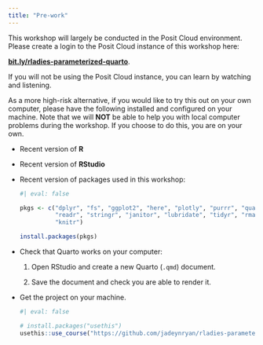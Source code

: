 ```yaml
---
title: "Pre-work"
---
```


This workshop will largely be conducted in the Posit Cloud environment. Please create a login to the Posit Cloud instance of this workshop here:

**[bit.ly/rladies-parameterized-quarto](https://bit.ly/rladies-parameterized-quarto)**.

If you will not be using the Posit Cloud instance, you can learn by watching and listening.

As a more high-risk alternative, if you would like to try this out on your own computer, please have the following installed and configured on your machine. Note that we will **NOT** be able to help you with local computer problems during the workshop. If you choose to do this, you are on your own.

-   Recent version of **R**

-   Recent version of **RStudio**

-   Recent version of packages used in this workshop:

    ``` r
    #| eval: false

    pkgs <- c("dplyr", "fs", "ggplot2", "here", "plotly", "purrr", "quarto", 
              "readr", "stringr", "janitor", "lubridate", "tidyr", "rmarkdown",
              "knitr")

    install.packages(pkgs)
    ```

-   Check that Quarto works on your computer:

    1. Open RStudio and create a new Quarto (`.qmd`) document.

    2. Save the document and check you are able to render it.

-   Get the project on your machine.

    ```r
    #| eval: false

    # install.packages("usethis")
    usethis::use_course("https://github.com/jadeynryan/rladies-parameterized-quarto/raw/main/exercises/exercises.zip")
    ```
